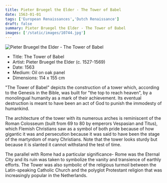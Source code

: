 ```yaml
---
title: Pieter Bruegel the Elder - The Tower of Babel
date: 1563-01-01
tags: ['European Renaissances','Dutch Renaissance']
draft: false
summary: Pieter Bruegel the Elder - The Tower of Babel
images: ['/static/images/10744.jpg']
---
```


![Pieter Bruegel the Elder - The Tower of Babel](/static/images/10744.jpg)

* Title: The Tower of Babel
* Artist: Pieter Bruegel the Elder (c. 1527-1569)
* Date: 1563
* Medium: Oil on oak panel
* Dimensions: 114 x 155 cm

"The Tower of Babel" depicts the construction of a tower which, according to the Genesis in the Bible, was built for "the top to reach heaven", by a monolingual humanity as a mark of their achievement. Its eventual destruction is meant to have been an act of God to punish the immodesty of humankind. 

The architecture of the tower with its numerous arches is reminiscent of the Roman Colosseum (built from 69 to 80 by emperors Vespasian and Titus), which Flemish Christians saw as a symbol of both pride because of how gigantic it was and persecution because it was said to have been the stage of the martyrdom of many Christians. Note that the tower looks sturdy but because it is slanted it cannot withstand the test of time.

The parallel with Rome had a particular significance- Rome was the Eternal City and its ruin was taken to symbolize the vanity and transience of earthly efforts. The Tower was also symbolic of the religious turmoil between the Latin-speaking Catholic Church and the polyglot Protestant religion that was increasingly popular in the Netherlands.
